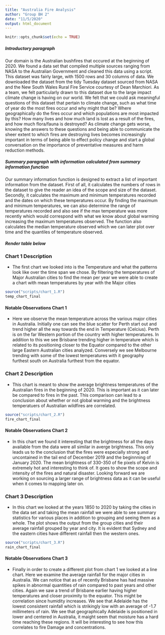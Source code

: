 ```yaml
---
title: "Australia Fire Analysis"
author: "Group BH 2"
date: "11/5/2020"
output: html_document
---
```


```r
knitr::opts_chunk$set(echo = TRUE)
```

##### Introductory paragraph

  Our domain is the Australian bushfires that occured at the beginning of 2020. We found a data set that compiled multiple sources ranging from NASA 
to the Australian Government and cleaned this data using a script. This dataset was fairly large, with 1500 rows and 30 columns of data.
We downloaded the dataset from the tidy Tuesday dataset sourced from NASA and the New South Wales Rural Fire Service courtesy of Dean Marchiori. 
As a team, we felt particularly drawn to this dataset due to the large impact climate change is having on our world. We felt that we could ask meaningful 
questions of this dataset that pertain to climate change, such as what time of year do the most fires occur and why might that be?
Where geographically do the fires occur and which populations are most impacted by this? How many lives and how much land is lost as a result of the fires, 
and how much flora/fauna is destroyed? As climate change gets worse, knowing the answers to these questions and being able to communicate the sheer extent
to which fires are destroying lives becomes increasingly important in terms of being able to effect policy change and start a global conversation 
on the importance of preventative measures and harm reduction methods.

##### Summary paragraph with information calculated from summary information function

  Our summary information function is designed to extract a list of important information from the dataset. First of all, it calculates the numbers of rows in the dataset to give the reader an idea of the scope and size of the dataset. Secondly, it calculates the maximum and minimum temperatures recorded and the dates on which these temperatures occur. By finding the maximum and minimum temperatures, we can also determine the range of temperatures recorded and also see if the max temperature was more recently which would correspond with what we know about global warming increasing the maximum temperatures observed. The function also calculates the median temperature observed which we can later plot over time and the quantiles of temperature observed.

##### Render table below

### Chart 1 Description 
- The first chart we looked into is the Temperature and what the patterns look like over the time span we chose. By filtering the temperatures of Major Australian cities to find the mean per year we were able to create a chart with mean temperatures by year with the Major cities 

```r
source("scripts/chart_1.R")
temp_chart_final
```

#### Notable Observations Chart 1
- Here we observe the mean temperature across the various major cities in Australia. Initially one can see the blue scatter for Perth start out and trend higher all the way towards the end in Temperature (Celcius). Perth is on the far Western portion of the country with higher temperatures. In addition to this we see Brisbane trending higher in temperature which is related to its positioning closer to the Equator compared to the other large Eastern Australian cities analyzed. Conversely we see Melbourne trending with some of the lowest temperatures with it geography furthest south on Australia furthest from the equator. 

### Chart 2 Description
- This chart is meant to show the average brightness temperatures of the Australian fires in the beginning of 2020. This is important as it can later be compared to fires in the past. This comparison can lead to a conclusion about whether or not global warming and the brightness temperatuers of Australian wildfires are correlated.

```r

source("scripts/chart_2.R")
fire_chart_final
```

#### Notable Observations Chart 2
- In this chart we found it interesting that the brightness for all the days available from the data were all similar in averge brightness. This only leads us to the conclusion that the fires were especially strong and uncontained in the tail end of December 2019 and the beginnning of January 2020. The mean brightness of 330-350 of fie pixels of Kelvin is extremely hot and interesting to think of. It goes to show the scope and intensity of the fires and natural disaster. Looking forward we are working on sourcing a larger range of brightness data as it can be useful when it comes to mapping later on. 

### Chart 3 Description
- In this chart we looked at the years 1850 to 2020 by taking the cities in the data set and taking the mean rainfall we were able to see summary statistics for various places in addition to grouping and seeing them as a whole. The plot shows the output from the group cities and their average rainfall grouped by year and city. It is evident that Sydney and the eastern cities have different rainfall then the western ones.

```r
source("scripts/chart_3.R")
rain_chart_final
```

#### Notable Observations Chart 3
- Finally in order to create a different plot from chart 1 we looked at a line chart. Here we examine the average rainfall for the major cities in Australia. We can notice that as of recently Brisbane has had massive spikes in abnormal quantities of rain compared to past years and other cities. Again we saw a trend of Brisbane earlier having higher temperatures and closer proximity to the equator. This might be correlation since humidity increases. We see that Adelaide has the lowest consistent rainfall which is strikingly low with an average of -1.7 millimeters of rain. We see that geographically Adelaide is positioned in lower and centered in Australia, it maight seem that moisture has a hard time reaching these regions. It will be interesting to see how this correlates to fire Damage and concentrations. 
